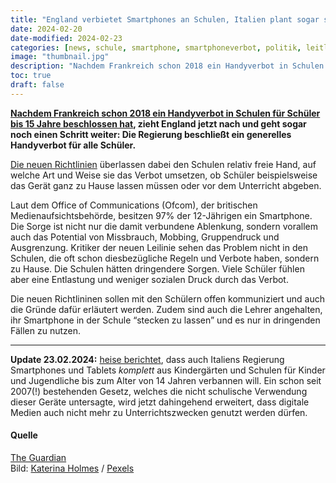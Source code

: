 ```yaml
---
title: "England verbietet Smartphones an Schulen, Italien plant sogar schulische Nutzung auszuschließen"
date: 2024-02-20
date-modified: 2024-02-23
categories: [news, schule, smartphone, smartphoneverbot, politik, leitlinie, england]
image: "thumbnail.jpg"
description: "Nachdem Frankreich schon 2018 ein Handyverbot in Schulen für Schüler bis 15 Jahre beschlossen hat, geht England noch einen Schritt weiter." 
toc: true
draft: false
---
```


[**Nachdem Frankreich schon 2018 ein Handyverbot in Schulen für Schüler bis 15 Jahre beschlossen hat**](https://www.nzz.ch/international/frankreich-fuehrt-ein-handyverbot-an-schulen-ein-ld.1407819)**, zieht England jetzt nach und geht sogar noch einen Schritt weiter: Die Regierung beschließt ein generelles Handyverbot für alle Schüler.**

[Die neuen Richtlinien](https://assets.publishing.service.gov.uk/media/65cf5f2a4239310011b7b916/Mobile_phones_in_schools_guidance.pdf) überlassen dabei den Schulen relativ freie Hand, auf welche Art und Weise sie das Verbot umsetzen, ob Schüler beispielsweise das Gerät ganz zu Hause lassen müssen oder vor dem Unterricht abgeben.

Laut dem Office of Communications (Ofcom), der britischen Medienaufsichtsbehörde, besitzen 97% der 12-Jährigen ein Smartphone. Die Sorge ist nicht nur die damit verbundene Ablenkung, sondern vorallem auch das Potential von Missbrauch, Mobbing, Gruppendruck und Ausgrenzung. Kritiker der neuen Leilinie sehen das Problem nicht in den Schulen, die oft schon diesbezügliche Regeln und Verbote haben, sondern zu Hause. Die Schulen hätten dringendere Sorgen. Viele Schüler fühlen aber eine Entlastung und weniger sozialen Druck durch das Verbot.

Die neuen Richtlininen sollen mit den Schülern offen kommuniziert und auch die Gründe dafür erläutert werden. Zudem sind auch die Lehrer angehalten, ihr Smartphone in der Schule "stecken zu lassen" und es nur in dringenden Fällen zu nutzen.

------------------------------------------------------------------------

**Update 23.02.2024:** [heise berichtet](https://www.heise.de/news/Italien-Regierung-will-Smartphones-und-Tablets-aus-Schulen-verbannen-9636046.html), dass auch Italiens Regierung Smartphones und Tablets *komplett* aus Kindergärten und Schulen für Kinder und Jugendliche bis zum Alter von 14 Jahren verbannen will. Ein schon seit 2007(!) bestehenden Gesetz, welches die nicht schulische Verwendung dieser Geräte untersagte, wird jetzt dahingehend erweitert, dass digitale Medien auch nicht mehr zu Unterrichtszwecken genutzt werden dürfen.

#### Quelle

[The Guardian](https://www.theguardian.com/education/2024/feb/19/ministers-confirm-plan-to-ban-use-of-mobile-phones-in-schools-in-england)\
Bild: [Katerina Holmes](https://www.pexels.com/de-de/@katerina-holmes/) / [Pexels](https://www.pexels.com/de-de/foto/anonyme-gemischtrassige-klassenkameraden-die-in-der-schule-auf-dem-handy-surfen-5905503/)
